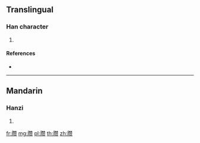 {{character info/new}}
{{also|臢}}
==Translingual==

===Han character===
{{Han char|rn=130|rad=肉|as=16|sn=20|four=|canj=BHUO}}

# {{defn|Han|sort=肉16}}

====References====
* {{Han ref|kx=0998.141|hdz=32124.080|uh=81DC|ud=33244}}

----

==Mandarin==

===Hanzi===
{{cmn-hanzi|tra=臢|pin=[[zāng]] ([[zang1]])|wg=tsang<sup>1</sup>}}

# {{defn|lang=cmn|sort=肉16}}

[[fr:臜]]
[[mg:臜]]
[[pl:臜]]
[[th:臜]]
[[zh:臜]]